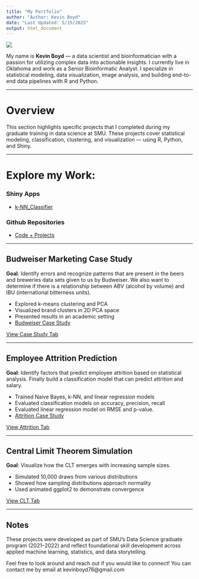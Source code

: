 ```yaml
---
title: "My Portfolio"
author: "Author: Kevin Boyd"
date: "Last Updated: 5/15/2025"
output: html_document
---
```


![](images/hello_world.jpg)  

My name is **Kevin Boyd** — a data scientist and bioinformatician with a passion for utilizing complex data into actionable insights. I currently live in Oklahoma and work as a Senior Bioinformatic Analyst. I specialize in statistical modeling, data visualization, image analysis, and building end-to-end data pipelines with R and Python.

 ---

# Overview

This section highlights specific projects that I completed during my graduate training in data science at SMU. These projects cover statistical modeling, classification, clustering, and visualization — using R, Python, and Shiny.
 
 ---
 
# Explore my Work:
### Shiny Apps
- [k-NN_Classifier](https://kevinboyd76.shinyapps.io/k-NN_Classifier/)

### Github Repositories
- [Code + Projects](https://github.com/kevinboyd76)

 ---

## Budweiser Marketing Case Study

**Goal**:  Identify errors and recognize patterns that are present in the beers and breweries data sets given to us by Budweiser. We also want to determine if there is a relationship between ABV (alcohol by volume) and IBU (international bitterness units).

- Explored k-means clustering and PCA
- Visualized brand clusters in 2D PCA space
- Presented results in an academic setting
- [Budweiser Case Study](https://youtu.be/fjBUYcG8ZlI)

[View Case Study Tab](DDS_Project1.html)  

 ---

## Employee Attrition Prediction

**Goal**: Identify factors that predict employee attrition based on statistical analysis. Finally build a classification model that can predict attrition and salary.

- Trained Naive Bayes, k-NN, and linear regression models
- Evaluated classification models on accuracy, precision, recall
- Evaluated linear regression model on RMSE and p-value.
- [Attrition Case Study](https://youtu.be/MuLEzt19qhw)

[View Attrition Tab](DDS_Project2_Final.html)

 ---

## Central Limit Theorem Simulation

**Goal**: Visualize how the CLT emerges with increasing sample sizes.

- Simulated 10,000 draws from various distributions
- Showed how sampling distributions approach normality
- Used animated ggplot2 to demonstrate convergence

[View CLT Tab](CLT2.html)

 ---

## Notes

These projects were developed as part of SMU's Data Science graduate program (2021–2022) and reflect foundational skill development across applied machine learning, statistics, and data storytelling.


Feel free to look around and reach out if you would like to connect! You can contact me by email at kevinboyd76@gmail.com